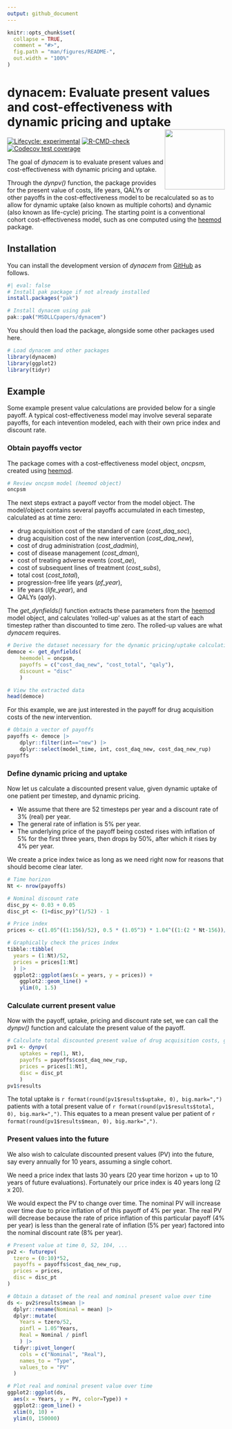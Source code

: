 ```yaml
---
output: github_document
---
```


<!-- README.md is generated from README.Rmd. Please edit that file -->

```r
knitr::opts_chunk$set(
  collapse = TRUE,
  comment = "#>",
  fig.path = "man/figures/README-",
  out.width = "100%"
)
```

# dynacem: Evaluate present values and cost-effectiveness with dynamic pricing and uptake <img src="man/figures/logo.png" align="right" height="139" />

<!-- badges: start -->
[![Lifecycle: experimental](https://img.shields.io/badge/lifecycle-experimental-orange.svg)](https://lifecycle.r-lib.org/articles/stages.html#experimental)
[![R-CMD-check](https://github.com/MSDLLCpapers/dynacem/actions/workflows/R-CMD-check.yaml/badge.svg)](https://github.com/MSDLLCpapers/dynacem/actions/workflows/R-CMD-check.yaml)
[![Codecov test coverage](https://codecov.io/gh/MSDLLCpapers/dynacem/graph/badge.svg)](https://app.codecov.io/gh/MSDLLCpapers/dynacem)
<!-- badges: end -->

The goal of *dynacem* is to evaluate present values and cost-effectiveness with dynamic pricing and uptake.

Through the *dynpv()* function, the package provides for the present value of costs, life years, QALYs or other payoffs in the cost-effectiveness model to be recalculated so as to allow for dynamic uptake (also known as multiple cohorts) and dynamic (also known as life-cycle) pricing. The starting point is a conventional cohort cost-effectiveness model, such as one computed using the [heemod](https://cran.r-project.org/package=heemod) package.

## Installation

You can install the development version of *dynacem* from [GitHub](https://github.com/) as follows.

```r
#| eval: false
# Install pak package if not already installed
install.packages("pak")

# Install dynacem using pak
pak::pak("MSDLLCpapers/dynacem")
```

You should then load the package, alongside some other packages used here.

```r
# Load dynacem and other packages
library(dynacem)
library(ggplot2)
library(tidyr)
``` 

## Example

Some example present value calculations are provided below for a single payoff. A typical cost-effectiveness model may involve several separate payoffs, for each intevention modeled, each with their own price index and discount rate.

### Obtain payoffs vector

The package comes with a cost-effectiveness model object, *oncpsm*, created using [heemod](https://cran.r-project.org/package=heemod).

```r
# Review oncpsm model (heemod object)
oncpsm
```

The next steps extract a payoff vector from the model object. The model/object contains several payoffs accumulated in each timestep, calculated as at time zero: 

- drug acquisition cost of the standard of care (*cost_daq_soc*),
- drug acquisition cost of the new intervention (*cost_daq_new*),
- cost of drug administration (*cost_dadmin*),
- cost of disease management (*cost_dman*),
- cost of treating adverse events (*cost_ae*),
- cost of subsequent lines of treatment (*cost_subs*),
- total cost (*cost_total*),
- progression-free life years (*pf_year*),
- life years (*life_year*), and
- QALYs (*qaly*).

The *get_dynfields()* function extracts these parameters from the [heemod](https://cran.r-project.org/package=heemod) model object, and calculates 'rolled-up' values as at the start of each timestep rather than discounted to time zero. The rolled-up values are what *dynacem* requires.

```r
# Derive the dataset necessary for the dynamic pricing/uptake calculations
democe <- get_dynfields(
    heemodel = oncpsm,
    payoffs = c("cost_daq_new", "cost_total", "qaly"),
    discount = "disc"
    )

# View the extracted data
head(democe)
```

For this example, we are just interested in the payoff for drug acquisition costs of the new intervention.

```r
# Obtain a vector of payoffs
payoffs <- democe |>
    dplyr::filter(int=="new") |>
    dplyr::select(model_time, int, cost_daq_new, cost_daq_new_rup)
payoffs
```

### Define dynamic pricing and uptake

Now let us calculate a discounted present value, given dynamic uptake of one patient per timestep, and dynamic pricing.

- We assume that there are 52 timesteps per year and a discount rate of 3% (real) per year.
- The general rate of inflation is 5% per year.
- The underlying price of the payoff being costed rises with inflation of 5% for the first three years, then drops by 50%, after which it rises by 4% per year.

We create a price index twice as long as we need right now for reasons that should become clear later.

```r
# Time horizon
Nt <- nrow(payoffs)

# Nominal discount rate
disc_py <- 0.03 + 0.05
disc_pt <- (1+disc_py)^(1/52) - 1

# Price index
prices <- c(1.05^((1:156)/52), 0.5 * (1.05^3) * 1.04^((1:(2 * Nt-156))/52))

# Graphically check the prices index
tibble::tibble(
  years = (1:Nt)/52,
  prices = prices[1:Nt]
  ) |>
  ggplot2::ggplot(aes(x = years, y = prices)) +
    ggplot2::geom_line() +
    ylim(0, 1.5)
```

### Calculate current present value

Now with the payoff, uptake, pricing and discount rate set, we can call the *dynpv()* function and calculate the present value of the payoff.

```r
# Calculate total discounted present value of drug acquisition costs, given dynamic uptake and pricing
pv1 <- dynpv(
    uptakes = rep(1, Nt),
    payoffs = payoffs$cost_daq_new_rup,
    prices = prices[1:Nt],
    disc = disc_pt
    )
pv1$results
```

The total uptake is `r format(round(pv1$results$uptake, 0), big.mark=",")` patients with a total present value of `r format(round(pv1$results$total, 0), big.mark=",")`. This equates to a mean present value per patient of `r format(round(pv1$results$mean, 0), big.mark=",")`.

### Present values into the future

We also wish to calculate discounted present values (PV) into the future, say every annually for 10 years, assuming a single cohort.

We need a price index that lasts 30 years (20 year time horizon + up to 10 years of future evaluations). Fortunately our price index is 40 years long (2 x 20).

We would expect the PV to change over time. The nominal PV will increase over time due to price inflation of of this payoff of 4\% per year. The real PV will decrease because the rate of price inflation of this particular payoff (4\% per year) is less than the general rate of inflation (5\% per year) factored into the nominal discount rate (8\% per year).

```r
# Present value at time 0, 52, 104, ...
pv2 <- futurepv(
  tzero = (0:10)*52,
  payoffs = payoffs$cost_daq_new_rup,
  prices = prices,
  disc = disc_pt
)

# Obtain a dataset of the real and nominal present value over time
ds <- pv2$results$mean |>
  dplyr::rename(Nominal = mean) |>
  dplyr::mutate(
    Years = tzero/52,
    pinfl = 1.05^Years,
    Real = Nominal / pinfl
    ) |>
  tidyr::pivot_longer(
    cols = c("Nominal", "Real"),
    names_to = "Type",
    values_to = "PV"
  )

# Plot real and nominal present value over time
ggplot2::ggplot(ds,
  aes(x = Years, y = PV, color=Type)) +
  ggplot2::geom_line() +
  xlim(0, 10) +
  ylim(0, 150000)
```
